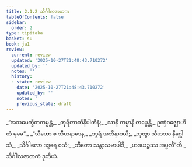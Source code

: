 ```yaml
---
title: 2.1.2 သိင်္ဂါလဇာတက
tableOfContents: false
sidebar:
  order: 2
type: tipitaka
basket: su
book: ja1
review:
  current: review
  updated: '2025-10-27T21:48:43.710272'
  updated_by: ''
  notes: ''
  history:
  - state: review
    date: '2025-10-27T21:48:43.710272'
    updated_by: ''
    notes: ''
    previous_state: draft
---
```



<ReviewStatus review={frontmatter.review} showDetails={true} />

<HypothesisAnnotation frontmatter={frontmatter} />

<DynamicBreadcrumb />

<Division number="3" book="ja1" e="ch" v="22" p="71">

<Paragraph number="343" type="verses" book="ja1">
_“အသမေက္ခိတကမ္မန္တံ,_  
_တုရိတာဘိနိပါတိနံ;_  
_သာနိ ကမ္မာနိ တပ္ပေန္တိ,_  
ဥဏှံဝဇ္ဈောဟိတံ မုခေ”._  

</Paragraph>

</Division>
<Division number="4" book="ja1" e="ch" v="22" p="36">

<Paragraph number="344" type="verses" book="ja1">
_“သီဟော စ သီဟနာဒေန,_  
_ဒဒ္ဒရံ အဘိနာဒယိ;_  
_သုတွာ သီဟဿ နိဂ္ဃေါသံ,_  
_သိင်္ဂါလော ဒဒ္ဒရေ ဝသံ;_  
_ဘီတော သန္တာသမာပါဒိ,_  
_ဟဒယဉ္စဿ အပ္ဖလီ”တိ._  


</Paragraph>
</Division>

<Paragraph number="345" type="center" book="ja1">
သိင်္ဂါလဇာတကံ ဒုတိယံ.
</Paragraph>
